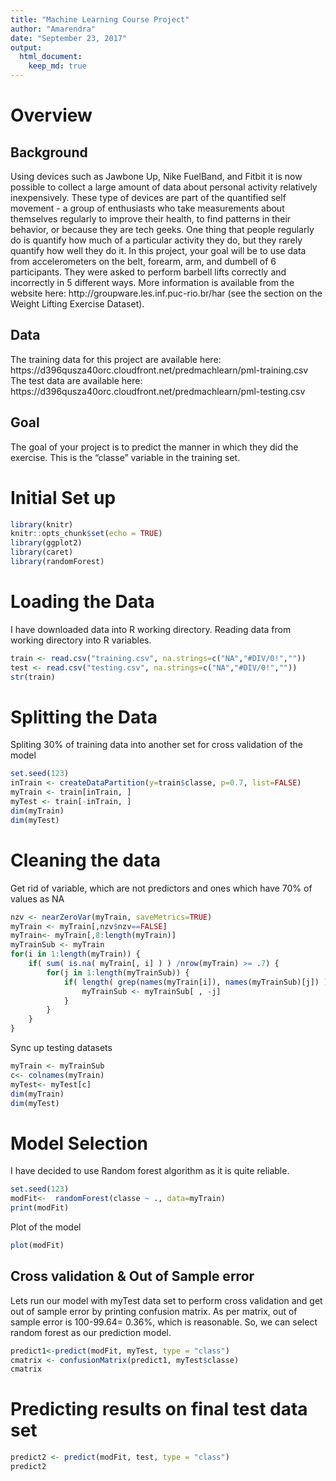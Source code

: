 ```yaml
---
title: "Machine Learning Course Project"
author: "Amarendra"
date: "September 23, 2017"
output: 
  html_document:
    keep_md: true 
---
```

# Overview
## Background
Using devices such as Jawbone Up, Nike FuelBand, and Fitbit it is now possible to collect a large amount of data about personal activity relatively inexpensively. These type of devices are part of the quantified self movement - a group of enthusiasts who take measurements about themselves regularly to improve their health, to find patterns in their behavior, or because they are tech geeks. One thing that people regularly do is quantify how much of a particular activity they do, but they rarely quantify how well they do it. In this project, your goal will be to use data from accelerometers on the belt, forearm, arm, and dumbell of 6 participants. They were asked to perform barbell lifts correctly and incorrectly in 5 different ways. More information is available from the website here: http://groupware.les.inf.puc-rio.br/har (see the section on the Weight Lifting Exercise Dataset).

## Data
The training data for this project are available here:
https://d396qusza40orc.cloudfront.net/predmachlearn/pml-training.csv
The test data are available here:
https://d396qusza40orc.cloudfront.net/predmachlearn/pml-testing.csv

## Goal 
The goal of your project is to predict the manner in which they did the exercise. This is the "classe" variable in the training set.

# Initial Set up
```r
library(knitr)
knitr::opts_chunk$set(echo = TRUE)
library(ggplot2)
library(caret)
library(randomForest)
```

# Loading the Data

I have downloaded data into R working directory. Reading data from working directory into R variables.
```r
train <- read.csv("training.csv", na.strings=c("NA","#DIV/0!",""))
test <- read.csv("testing.csv", na.strings=c("NA","#DIV/0!",""))
str(train)
```

# Splitting the Data

Spliting 30% of training data into another set for cross validation of the model
```r
set.seed(123)
inTrain <- createDataPartition(y=train$classe, p=0.7, list=FALSE)
myTrain <- train[inTrain, ]
myTest <- train[-inTrain, ]
dim(myTrain)
dim(myTest)
```

# Cleaning the data

Get rid of variable, which are not predictors and ones which have 70% of values as NA
```r
nzv <- nearZeroVar(myTrain, saveMetrics=TRUE)
myTrain <- myTrain[,nzv$nzv==FALSE]
myTrain<- myTrain[,8:length(myTrain)]
myTrainSub <- myTrain
for(i in 1:length(myTrain)) {
    if( sum( is.na( myTrain[, i] ) ) /nrow(myTrain) >= .7) {
        for(j in 1:length(myTrainSub)) {
            if( length( grep(names(myTrain[i]), names(myTrainSub)[j]) ) == 1)  {
                myTrainSub <- myTrainSub[ , -j]
            }   
        } 
    }
}
```

Sync up testing datasets
```r
myTrain <- myTrainSub
c<- colnames(myTrain)
myTest<- myTest[c]
dim(myTrain)
dim(myTest)
```

# Model Selection

I have decided to use Random forest algorithm as it is quite reliable.
```r
set.seed(123)
modFit<-  randomForest(classe ~ ., data=myTrain)
print(modFit)
```
Plot of the model
```r
plot(modFit)
```

## Cross validation & Out of Sample error
Lets run our model with myTest data set to perform cross validation and get out of sample error by printing confusion matrix. As per matrix, out of sample error is 100-99.64= 0.36%, which is reasonable. So, we can select random forest as our prediction model.

```r
predict1<-predict(modFit, myTest, type = "class")
cmatrix <- confusionMatrix(predict1, myTest$classe)
cmatrix
```


# Predicting results on final test data set

```r
predict2 <- predict(modFit, test, type = "class")
predict2
```